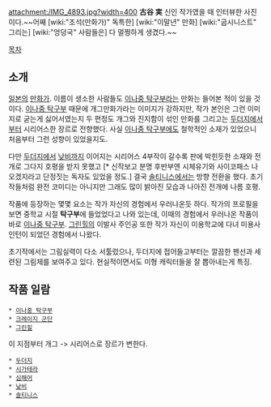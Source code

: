 attachment:/IMG_4893.jpg?width=400
'''古谷 実'''
신인 작가였을 때 인터뷰한 사진이다.~~어째 [wiki:"조석(만화가)" 독특한] [wiki:"이말년" 만화] [wiki:"굽시니스트" 그리는] [wiki:"엉덩국" 사람들은] 다 멀쩡하게 생겼다.~~

[[목차]]

== 소개 ==
[[일본]]의 [[만화가]]. 이름이 생소한 사람들도 [[이나중 탁구부]]라는 만화는 들어본 적이 있을 것이다. [[이나중 탁구부]] 때문에 개그만화가라는 이미지가 강하지만, 작가 본인은 그런 이미지로 굳는게 싫어서였는지 두 편정도 개그와 진지함이 섞인 만화를 그리고는 [[두더지]]에서부터 시리어스한 장르로 전향했다. 사실 [[이나중 탁구부]]에도 철학적인 소재가 있었으니 처음부터 그런 성향이 있었을지도. 

다만 [[두더지]]에서 [[낮비]]까지 이어지는 시리어스 4부작이 갈수록 판에 박힌듯한 소재와 전개로 그다지 호평을 받지 못했고 [* 신작보고 분명 후반부엔 시체유기와 사이코패스 나오겠지라고 단정짓는 독자도 있었을 정도.] 결국 [[솔티니스]]에서는 방향 전환을 했다. 초기작들처럼 완전 코미디는 아니지만 그래도 많이 밝아진 모습과 나아진 전개에 나름 호평.

작품에 등장하는 몇몇 요소는 작가 자신의 경험에서 우러나온듯 하다. 작가의 프로필을 보면 중학교 시절 '''탁구부'''에 들었었다고 나와 있는데, 이때의 경험에서 우러나온 작품이 바로 [[이나중 탁구부]]. [[그린힐]]의 이발사 주인공 또한 작가 자신이 미용학교에 다녀 미용사 인턴이 되었던 경험에서 나왔다. 

초기작에서는 그림실력이 다소 서툴렀으나, 두더지에 접어들고부터는 깔끔한 펜선과 세련된 그림체를 보여주고 있다. 현실적이면서도 미형 캐릭터들을 잘 뽑아내는게 특징.


== 작품 일람 ==
 * [[이나중 탁구부]]
 * [[크레이지 군단]]
 * [[그린힐]]

이 지점부터 개그 -> 시리어스로 장르가 변한다.

 * [[두더지]]
 * [[시가테라]]
 * [[심해어]]
 * [[낮비]]
 * [[솔티니스]]
